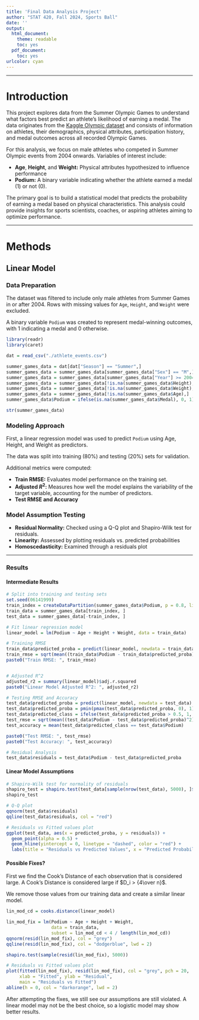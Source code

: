 ```yaml
---
title: 'Final Data Analysis Project'
author: "STAT 420, Fall 2024, Sports Ball"
date: ''
output:
  html_document:
    theme: readable
    toc: yes
  pdf_document:
    toc: yes
urlcolor: cyan
---
```


***

# Introduction

This project explores data from the Summer Olympic Games to understand what factors best predict an athlete's likelihood of earning a medal. The data originates from the [Kaggle Olympic dataset](https://www.kaggle.com/datasets/heesoo37/120-years-of-olympic-history-athletes-and-results?resource=download) and consists of information on athletes, their demographics, physical attributes, participation history, and medal outcomes across all recorded Olympic Games.

For this analysis, we focus on male athletes who competed in Summer Olympic events from 2004 onwards. Variables of interest include:

- **Age**, **Height**, and **Weight:** Physical attributes hypothesized to influence performance
- **Podium:** A binary variable indicating whether the athlete earned a medal (1) or not (0).

The primary goal is to build a statistical model that predicts the probability of earning a medal based on physical characteristics. This analysis could provide insights for sports scientists, coaches, or aspiring athletes aiming to optimize performance.

***

# Methods

## Linear Model

### Data Preparation

The dataset was filtered to include only male athletes from Summer Games in or after 2004. Rows with missing values for `Age`, `Height`, and `Weight` were excluded.

A binary variable `Podium` was created to represent medal-winning outcomes, with 1 indicating a medal and 0 otherwise.

```r
library(readr)
library(caret)

dat = read_csv("./athlete_events.csv")

summer_games_data = dat[dat["Season"] == "Summer",]
summer_games_data = summer_games_data[summer_games_data["Sex"] == "M",]
summer_games_data = summer_games_data[summer_games_data["Year"] >= 2004,]
summer_games_data = summer_games_data[!is.na(summer_games_data$Height),]
summer_games_data = summer_games_data[!is.na(summer_games_data$Weight),]
summer_games_data = summer_games_data[!is.na(summer_games_data$Age),]
summer_games_data$Podium = ifelse(is.na(summer_games_data$Medal), 0, 1)

str(summer_games_data)
```

### Modeling Approach

First, a linear regression model was used to predict `Podium` using Age, Height, and Weight as predictors.

The data was split into training (80%) and testing (20%) sets for validation.

Additional metrics were computed:

- **Train RMSE:** Evaluates model performance on the training set.
- **Adjusted $R^2$:** Measures how well the model explains the variability of the target variable, accounting for the number of predictors.
- **Test RMSE and Accuracy**

### Model Assumption Testing

- **Residual Normality:** Checked using a Q-Q plot and Shapiro-Wilk test for residuals.
- **Linearity:** Assessed by plotting residuals vs. predicted probabilities
- **Homoscedasticity:** Examined through a residuals plot

***

### Results

#### Intermediate Results

```r
# Split into training and testing sets
set.seed(06141999)
train_index = createDataPartition(summer_games_data$Podium, p = 0.8, list = FALSE)
train_data = summer_games_data[train_index, ]
test_data = summer_games_data[-train_index, ]

# Fit linear regression model
linear_model = lm(Podium ~ Age + Height + Weight, data = train_data)

# Training RMSE
train_data$predicted_proba = predict(linear_model, newdata = train_data)
train_rmse = sqrt(mean((train_data$Podium - train_data$predicted_proba)^2))
paste0("Train RMSE: ", train_rmse)


# Adjusted R^2
adjusted_r2 = summary(linear_model)$adj.r.squared
paste0("Linear Model Adjusted R^2: ", adjusted_r2)

# Testing RMSE and Accuracy
test_data$predicted_proba = predict(linear_model, newdata = test_data)
test_data$predicted_proba = pmin(pmax(test_data$predicted_proba, 0), 1)
test_data$predicted_class = ifelse(test_data$predicted_proba > 0.5, 1, 0)
test_rmse = sqrt(mean((test_data$Podium - test_data$predicted_proba)^2))
test_accuracy = mean(test_data$predicted_class == test_data$Podium)

paste0("Test RMSE: ", test_rmse)
paste0("Test Accuracy: ", test_accuracy)

# Residual Analysis
test_data$residuals = test_data$Podium - test_data$predicted_proba
```

#### Linear Model Assumptions

```r
# Shapiro-Wilk test for normality of residuals
shapiro_test = shapiro.test(test_data[sample(nrow(test_data), 5000), ]$residuals)
shapiro_test

# Q-Q plot
qqnorm(test_data$residuals)
qqline(test_data$residuals, col = "red")

# Residuals vs Fitted values plot
ggplot(test_data, aes(x = predicted_proba, y = residuals)) +
  geom_point(alpha = 0.5) +
  geom_hline(yintercept = 0, linetype = "dashed", color = "red") +
  labs(title = "Residuals vs Predicted Values", x = "Predicted Probability", y = "Residuals")
```

#### Possible Fixes?

First we find the Cook's Distance of each observation that is considered large. A Cook's Distance is considered large if $D_i > {4\over n}$.

We remove those values from our training data and create a similar linear model.

```r
lin_mod_cd = cooks.distance(linear_model)

lin_mod_fix = lm(Podium ~ Age + Height + Weight,
                 data = train_data, 
                 subset = lin_mod_cd < 4 / length(lin_mod_cd))
qqnorm(resid(lin_mod_fix), col = "grey")
qqline(resid(lin_mod_fix), col = "dodgerblue", lwd = 2)
```

```r
shapiro.test(sample(resid(lin_mod_fix), 5000))
```

```r
# Residuals vs Fitted values plot
plot(fitted(lin_mod_fix), resid(lin_mod_fix), col = "grey", pch = 20,
     xlab = "Fitted", ylab = "Residual",
     main = "Residuals vs Fitted")
abline(h = 0, col = "darkorange", lwd = 2)
```

After attempting the fixes, we still see our assumptions are still violated. A linear model may not be the best choice, so a logistic model may show better results.
